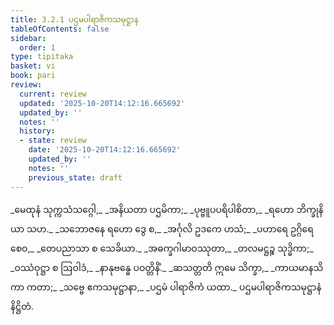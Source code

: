 ```yaml
---
title: 3.2.1 ပဌမပါရာဇိကသမုဋ္ဌာန
tableOfContents: false
sidebar:
  order: 1
type: tipitaka
basket: vi
book: pari
review:
  current: review
  updated: '2025-10-20T14:12:16.665692'
  updated_by: ''
  notes: ''
  history:
  - state: review
    date: '2025-10-20T14:12:16.665692'
    updated_by: ''
    notes: ''
    previous_state: draft
---
```



<DynamicBreadcrumb />


<ReviewStatus review={frontmatter.review} showDetails={true} />

<HypothesisAnnotation frontmatter={frontmatter} />

<Division number="258" book="pari" e="ch" v="5" p="158">

<Paragraph number="1088" type="verses" book="pari">
_မေထုနံ သုက္ကသံသဂ္ဂေါ,_  
_အနိယတာ ပဌမိကာ;_  
_ပုဗ္ဗူပပရိပါစိတာ,_  
_ရဟော ဘိက္ခုနိယာ သဟ._  

</Paragraph>

<Paragraph number="1089" type="verses" book="pari">
_သဘောဇနေ ရဟော ဒွေ စ,_  
_အင်္ဂုလိ ဥဒကေ ဟသံ;_  
_ပဟာရေ ဥဂ္ဂိရေ စေဝ,_  
_တေပညာသာ စ သေခိယာ._  

</Paragraph>

<Paragraph number="1090" type="verses" book="pari">
_အဓက္ခဂါမာဝဿုတာ,_  
_တလမဋ္ဌဉ္စ သုဒ္ဓိကာ;_  
_ဝဿံဝုဋ္ဌာ စ ဩဝါဒံ,_  
_နာနုဗန္ဓေ ပဝတ္တိနိံ._  

</Paragraph>

<Paragraph number="1091" type="verses" book="pari">
_ဆသတ္တတိ ဣမေ သိက္ခာ,_  
_ကာယမာနသိကာ ကတာ;_  
_သဗ္ဗေ ဧကသမုဋ္ဌာနာ,_  
_ပဌမံ ပါရာဇိကံ ယထာ._  


</Paragraph>
</Division>

<Paragraph number="1092" type="center" book="pari">
ပဌမပါရာဇိကသမုဋ္ဌာနံ နိဋ္ဌိတံ.
</Paragraph>